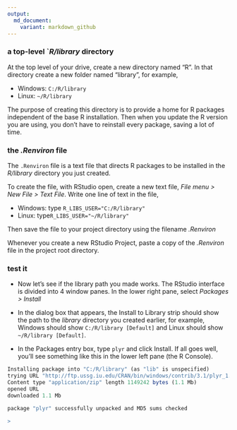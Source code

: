 ```yaml
---
output:
  md_document:
    variant: markdown_github
---
```


### a top-level `*R/library* directory

At the top level of your drive, create a new directory named "R". In that directory create a new folder named "library", for example,  

- Windows: `C:/R/library` 
- Linux: `~/R/library` 

The purpose of creating this directory is to provide a home for R packages independent of the base R installation. Then when you update the R version you are using, you don't have to reinstall every package, saving a lot of time. 

### the *.Renviron* file 

The `.Renviron` file is a text file that directs R packages to be installed in the *R/library* directory you just created. 

To create the file, with RStudio open, create a new text file,  *File menu > New File >  Text File*.  Write one line of text in the file, 

- Windows:   type `R_LIBS_USER="C:/R/library"` 
- Linux: type`R_LIBS_USER="~/R/library"` 

Then save the file to your project directory using the filename *.Renviron*  
 
Whenever you create a new RStudio Project, paste a copy of the *.Renviron* file in the project root directory. 



### test it

- Now let's see if the library path you made works. The RStudio interface is divided into 4 window panes. In the lower right pane, select *Packages > Install* 

- In the dialog box that appears, the Install to Library strip should show the path to the *library* directory you created earlier, for example, Windows should show `C:/R/library [Default]` and Linux should show `~/R/library [Default]`. 

- In the Packages entry box, type `plyr` and click Install. If all goes well, you'll see something like this in the lower left pane (the R Console). 

```r
Installing package into "C:/R/library" (as "lib" is unspecified)
trying URL "http://ftp.ussg.iu.edu/CRAN/bin/windows/contrib/3.1/plyr_1.8.1.zip"
Content type "application/zip" length 1149242 bytes (1.1 Mb)
opened URL
downloaded 1.1 Mb

package "plyr" successfully unpacked and MD5 sums checked

>
```



